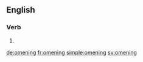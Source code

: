 ==English==

===Verb===
{{head|en}}

# {{present participle of|omen}}

[[de:omening]]
[[fr:omening]]
[[simple:omening]]
[[sv:omening]]